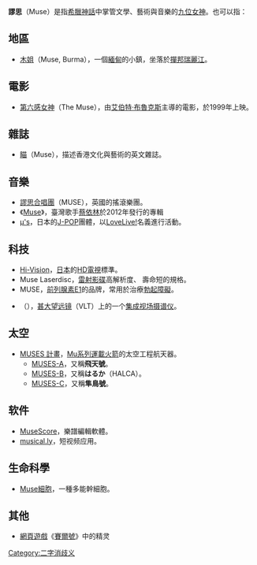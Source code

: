 {{NoteTA|G1=IT}}
'''謬思'''（Muse）是指[[希臘神話|希臘神話]]中掌管文學、藝術與音樂的[[繆思|九位女神]]。也可以指：

==地區==
* [[木姐|木姐]]（Muse, Burma），一個[[緬甸|緬甸]]的小鎮，坐落於[[撣邦|撣邦]][[瑞麗江|瑞麗江]]。

==電影==
* [[第六感女神|第六感女神]]（The Muse），由[[艾伯特·布魯克斯|艾伯特·布魯克斯]]主導的電影，於1999年上映。

==雜誌==
* [[瞄|瞄]]（Muse），描述香港文化與藝術的英文雜誌。

==音樂==
* [[謬思合唱團|謬思合唱團]]（MUSE），英國的搖滾樂團。
* 《[[Muse_(蔡依林專輯)|Muse]]》，臺灣歌手[[蔡依林|蔡依林]]於2012年發行的專輯
* [[μ's|μ's]]，日本的[[J-POP|J-POP]]團體，以[[LoveLive!|LoveLive!]]名義進行活動。

==科技==
* [[Hi-Vision|Hi-Vision]]，[[日本|日本]]的[[HD|HD]][[電視|電視]]標準。
* Muse Laserdisc，[[雷射影碟|雷射影碟]]高解析度、 壽命短的規格。 
* MUSE，[[前列腺素E1|前列腺素E1]]的品牌，常用於治療[[勃起障礙|勃起障礙]]。
* {{link-en|多元光谱探测仪|Multi-unit spectroscopic explorer}}（{{lang-en|Multi-unit spectroscopic explorer，MUSE}}），[[甚大望远镜|甚大望远镜]]（VLT）上的一个[[集成视场摄谱仪|集成视场摄谱仪]]。

==太空==
* [[MUSES_計畫|MUSES 計畫]]，[[Mu系列運載火箭|Mu系列運載火箭]]的太空工程航天器。
** [[飛天號|MUSES-A]]，又稱'''飛天號'''。  
** [[MUSES-B|MUSES-B]]，又稱'''はるか'''（HALCA）。  
** [[隼鳥號|MUSES-C]]，又稱'''隼鳥號'''。  

==软件==
* [[MuseScore|MuseScore]]，樂譜編輯軟體。
* [[musical.ly|musical.ly]]，短视频应用。

==生命科學==
* [[Muse細胞|Muse細胞]]，一種多能幹細胞。

==其他==
*[[網頁遊戲|網頁遊戲]]《[[賽爾號|賽爾號]]》中的精灵

{{Disambiguation|geo|given name}}

[[Category:二字消歧义|Category:二字消歧义]]